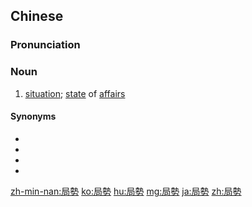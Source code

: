 {{also|局势}}
==Chinese==
{{zh-forms|s=局势}}

===Pronunciation===
{{zh-pron
|m=júshì
|c=guk6 sai3
|mn=kio̍k-sì/kio̍k-sè
|cat=n
}}

===Noun===
{{zh-noun}}

# [[situation]]; [[state]] of [[affair]]s

====Synonyms====
* {{zh-l|局面}}
* {{zh-l|情況}}
* {{zh-l|情勢}}
* {{zh-l|事態}}

{{zh-cat|Advanced}}

[[zh-min-nan:局勢]]
[[ko:局勢]]
[[hu:局勢]]
[[mg:局勢]]
[[ja:局勢]]
[[zh:局勢]]